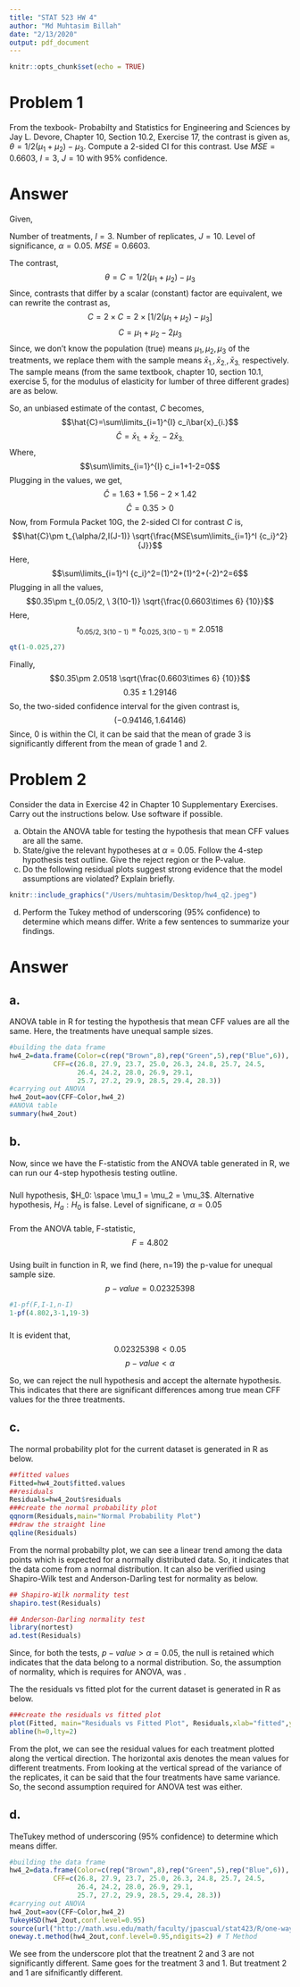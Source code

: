 ```yaml
---
title: "STAT 523 HW 4"
author: "Md Muhtasim Billah"
date: "2/13/2020"
output: pdf_document
---
```


```r
knitr::opts_chunk$set(echo = TRUE)
```

# Problem 1

From the texbook- Probabilty and Statistics for Engineering and Sciences by Jay L. Devore, Chapter 10, Section 10.2, Exercise 17, the contrast is given as, $\theta=1/2(\mu_1+\mu_2)-\mu_3$. Compute a 2-sided CI for this contrast. Use $MSE = 0.6603$, $I=3$, $J=10$ with 95% confidence.

# Answer

Given,

Number of treatments, $I=3$.\newline
Number of replicates, $J=10$.\newline
Level of significance, $\alpha=0.05$.\newline
$MSE = 0.6603$.\newline

The contrast, 
$$\theta=C=1/2(\mu_1+\mu_2)-\mu_3$$
Since, contrasts that differ by a scalar (constant) factor are equivalent, we can rewrite the contrast as,
$$C=2 \times C=2\times\left[1/2(\mu_1+\mu_2)-\mu_3\right]$$
$$C=\mu_1+\mu_2-2\mu_3$$
Since, we don't know the population (true) means $\mu_1,\mu_2,\mu_3$ of the treatments, we replace them with the sample means $\bar{x}_{1.},\bar{x}_{2.},\bar{x}_{3.}$ respectively. The sample means (from the same textbook, chapter 10, section 10.1, exercise 5, for the modulus of elasticity for lumber of three different grades) are as below.


\begin{center}
\begin{tabular}{|l|c|c|}
\hline
{Grade}  &  {J} & {$\bar{x}_{i.}$}  \\
\hline
{1}      & $10$ & $1.63$ \\
\hline
{2}      & $10$ & $1.56$ \\
\hline
{3}      & $10$ & $1.42$  \\
\hline
\end{tabular}
\end{center}

So, an unbiased estimate of the contast, $C$ becomes,
$$\hat{C}=\sum\limits_{i=1}^{I} c_i\bar{x}_{i.}$$
$$\hat{C}=\bar{x}_{1.}+\bar{x}_{2.}-2\bar{x}_{3.}$$
Where, $$\sum\limits_{i=1}^{I} c_i=1+1-2=0$$
Plugging in the values, we get,
$$\hat{C}=1.63+1.56-2\times1.42$$
$$\hat{C}=0.35>0$$
Now, from Formula Packet 10G, the 2-sided CI for contrast $C$ is,
$$\hat{C}\pm t_{\alpha/2,I(J-1)} \sqrt{\frac{MSE\sum\limits_{i=1}^I {c_i}^2} {J}}$$
Here,
$$\sum\limits_{i=1}^I {c_i}^2=(1)^2+(1)^2+(-2)^2=6$$
Plugging in all the values,
$$0.35\pm t_{0.05/2, \ 3(10-1)} \sqrt{\frac{0.6603\times 6} {10}}$$
Here,
$$t_{0.05/2, \ 3(10-1)}=t_{0.025, \ 3(10-1)}=2.0518$$
```r
qt(1-0.025,27)
```
Finally,
$$0.35\pm 2.0518 \sqrt{\frac{0.6603\times 6} {10}}$$
$$0.35\pm 1.29146$$
So, the two-sided confidence interval for the given contrast is,
$$(-0.94146,1.64146)$$
Since, 0 is within the CI, it can be said that the mean of grade 3 is significantly different from the mean of grade 1 and 2.







\newpage
# Problem 2

Consider the data in Exercise 42 in Chapter 10 Supplementary Exercises. Carry out the instructions below. Use software if possible.

 a. Obtain the ANOVA table for testing the hypothesis that mean CFF values are all the same.
 b. State/give the relevant hypotheses at $\alpha=0.05$. Follow the 4-step hypothesis test outline. Give the reject region or the P-value.
 c. Do the following residual plots suggest strong evidence that the model assumptions are violated?
Explain briefly.

```r
knitr::include_graphics("/Users/muhtasim/Desktop/hw4_q2.jpeg")
```

 d. Perform the Tukey method of underscoring (95% confidence) to determine which means differ. Write a few sentences to summarize your findings.
 

# Answer

## a.

ANOVA table in R for testing the hypothesis that mean CFF values are all the same. Here, the treatments have unequal sample sizes.
```r
#building the data frame
hw4_2=data.frame(Color=c(rep("Brown",8),rep("Green",5),rep("Blue",6)),
           CFF=c(26.8, 27.9, 23.7, 25.0, 26.3, 24.8, 25.7, 24.5,
                 26.4, 24.2, 28.0, 26.9, 29.1,
                 25.7, 27.2, 29.9, 28.5, 29.4, 28.3)) 
#carrying out ANOVA
hw4_2out=aov(CFF~Color,hw4_2)
#ANOVA table
summary(hw4_2out)
```

## b.

Now, since we have the F-statistic from the ANOVA table generated in R, we can run our 4-step hypothesis testing outline.

### \underline{Step1:}

Null hypothesis, $H_0: \space \mu_1 = \mu_2 = \mu_3$.\newline
Alternative hypothesis, $H_a: H_0$ is false.\newline
Level of significane, $\alpha=0.05$

### \underline{Step2:}

From the ANOVA table, F-statistic, $$F=4.802$$

### \underline{Step3:}

Using built in function in R, we find (here, n=19) the p-value for unequal sample size.
$$p-value= 0.02325398$$
```r
#1-pf(F,I-1,n-I)
1-pf(4.802,3-1,19-3)
```

### \underline{Step4:}

It is evident that, 
$$0.02325398<0.05$$
$$p-value<\alpha$$

So, we can reject the null hypothesis and accept the alternate hypothesis. This indicates that there are significant differences among true mean CFF values for the three treatments.


## c.

The normal probability plot for the current dataset is generated in R as below.
```r
##fitted values
Fitted=hw4_2out$fitted.values 
##residuals 
Residuals=hw4_2out$residuals
###create the normal probability plot
qqnorm(Residuals,main="Normal Probability Plot")
##draw the straight line
qqline(Residuals)
```

\underline{Assumption of Normality:}

From the normal probabilty plot, we can see a linear trend among the data points which is expected for a normally distributed data. So, it indicates that the data come from a normal distribution. It can also be verified using Shapiro-Wilk test and Anderson-Darling test for normality as below.

```r
## Shapiro-Wilk normality test
shapiro.test(Residuals)
```

```r
## Anderson-Darling normality test
library(nortest)
ad.test(Residuals)
```

Since, for both the tests, $p-value>\alpha=0.05$, the null is retained which indicates that the data belong to a normal distribution. So, the assumption of normality, which is requires for ANOVA, was \underline{not violated}.

\underline{Assumption of Equal Variance:}

The the residuals vs fitted plot for the current dataset is generated in R as below.

```r
###create the residuals vs fitted plot
plot(Fitted, main="Residuals vs Fitted Plot", Residuals,xlab="fitted",ylab="resid")
abline(h=0,lty=2)
```

From the plot, we can see the residual values for each treatment plotted along the vertical direction. The horizontal axis denotes the mean values for different treatments. From looking at the vertical spread of the variance of the replicates, it can be said that the four treatments have same variance. So, the second assumption required for ANOVA test was \underline{not violated} either.


## d.

TheTukey method of underscoring (95% confidence) to determine which means differ.

```r
#building the data frame
hw4_2=data.frame(Color=c(rep("Brown",8),rep("Green",5),rep("Blue",6)),
           CFF=c(26.8, 27.9, 23.7, 25.0, 26.3, 24.8, 25.7, 24.5,
                 26.4, 24.2, 28.0, 26.9, 29.1,
                 25.7, 27.2, 29.9, 28.5, 29.4, 28.3)) 
#carrying out ANOVA
hw4_2out=aov(CFF~Color,hw4_2)
TukeyHSD(hw4_2out,conf.level=0.95)
source(url("http://math.wsu.edu/math/faculty/jpascual/stat423/R/one-way-T-method.R"))
oneway.t.method(hw4_2out,conf.level=0.95,ndigits=2) # T Method
```

We see from the underscore plot that the treatnent 2 and 3 are not significantly different. Same goes for the treatment 3 and 1. But treatment 2 and 1 are sifnificantly different.


